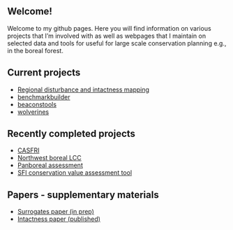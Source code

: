## Welcome!

Welcome to my github pages. Here you will find information on various projects that I'm involved with as well as webpages that I maintain on selected data and tools for useful for large scale conservation planning e.g., in the boreal forest.

## Current projects

* [Regional disturbance and intactness mapping](https://github.com/beaconsproject/dc-mapping)
* [benchmarkbuilder](https://github.com/beaconsproject/benchmarkbuilder)
* [beaconstools](https://github.com/beaconsproject/beaconstools)
* [wolverines](https://github.com/zcfogel/wolverines)

## Recently completed projects

* [CASFRI](https://github.com/CASFRI/CASFRI)
* [Northwest boreal LCC](http://nwb.ualberta.ca)
* [Panboreal assessment](http://pba.ualberta.ca)
* [SFI conservation value assessment tool](https://borealbirds.ualberta.ca/2020/12/03/conservation-value-assessment-tool/)

## Papers - supplementary materials

* [Surrogates paper (in prep)](https://github.com/prvernier/surrogates)
* [Intactness paper (published)](https://github.com/prvernier/intactness)
